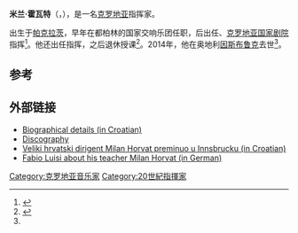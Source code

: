 {{Expand language|de}}
'''米兰·霍瓦特'''（{{lang|en|Milan Horvat}}，{{bd|1919年|7月28日|2014年|1月1日|catIdx=Horvat}}），是一名[[克罗地亚|克罗地亚]]指挥家。

出生于[[帕克拉茨|帕克拉茨]]，早年在都柏林的国家交响乐团任职，后出任{{link-en|萨格勒布爱乐管弦乐团|Zagreb Philharmonic Orchestra}}、[[克罗地亚国家剧院|克罗地亚国家剧院]]指挥<ref>{{cite web|url=http://www.zgf.hr/en/zagreb-philharmonic-honorary-chief-conductor-milan-horvat-dies/|title=Zagreb Philharmonic Honorary Chief Conductor Milan Horvat Dies|publisher=Zagreb Philharmonic Orchestra|accessdate=January 27, 2014|deadurl=yes|archiveurl=https://archive.is/20140127042203/http://www.zgf.hr/en/zagreb-philharmonic-honorary-chief-conductor-milan-horvat-dies/|archivedate=2014年1月27日}}</ref>。他还出任{{link-en|维也纳广播交响乐团|Vienna Radio Symphony Orchestra}}指挥，之后退休授课<ref name=vecernji>{{cite news|url=http://www.vecernji.hr/glazba/umro-veliki-hrvatski-dirigent-milan-horvat-912862|title=Veliki hrvatski dirigent Milan Horvat preminuo u Innsbrucku|accessdate=January 27, 2014}}</ref>。2014年，他在奥地利[[因斯布鲁克|因斯布鲁克]]去世<ref name=vecernji/>。

==参考==
{{Reflist}}

==外部链接==
*[https://web.archive.org/web/20061030033421/http://www.hdgu.hr/Milan_Horvat.aspx Biographical details (in Croatian)]
*[http://www.discogs.com/artist/Milan+Horvat Discography]
*[http://www.vecernji.hr/glazba/umro-veliki-hrvatski-dirigent-milan-horvat-912862 Veliki hrvatski dirigent Milan Horvat preminuo u Innsbrucku (in Croatian)]
*[http://books.google.at/books?id=GsSWPU5wqCYC&pg=PA27&lpg=PA27&dq=fabio+luisi+gerhard+pr%C3%A4sent&source=bl&ots=e5bwfCf4bU&sig=Dkj74HEL6RoI00CwRmuLXSf7tCs&hl=de&sa=X&ei=7fIAUqK-PKn-4QSykoDoBw&ved=0CD8Q6AEwAw#v=onepage&q=fabio%20luisi%20gerhard%20pr%C3%A4sent&f=false Fabio Luisi about his teacher Milan Horvat (in German)]

{{start box}}
{{s-culture}}
{{succession box | title={{link-en|维也纳广播交响乐团|Vienna Radio Symphony Orchestra}}首席指挥 | before=无 | years=1969–1975 | after=[[莱夫·赛格斯坦|莱夫·赛格斯坦]]
}}
{{end box}}
{{Authority control}}
{{DEFAULTSORT:Horvat, Milan}}
[[Category:克罗地亚音乐家|Category:克罗地亚音乐家]]
[[Category:20世紀指揮家|Category:20世紀指揮家]]